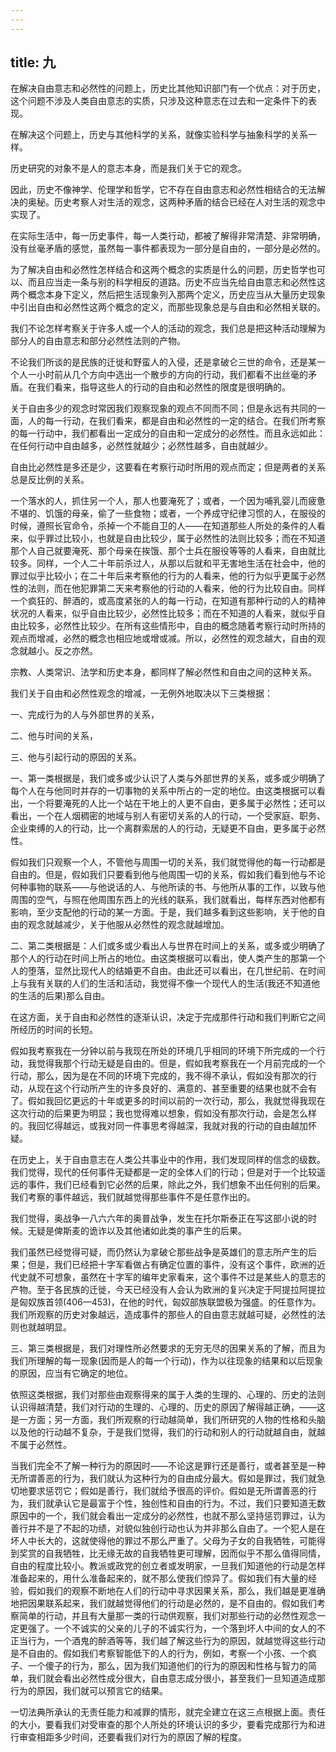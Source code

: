 ```yaml
---
---
---
```

title: 九
---




在解决自由意志和必然性的问题上，历史比其他知识部门有一个优点：对于历史，这个问题不涉及人类自由意志的实质，只涉及这种意志在过去和一定条件下的表现。

在解决这个问题上，历史与其他科学的关系，就像实验科学与抽象科学的关系一样。

历史研究的对象不是人的意志本身，而是我们关于它的观念。

因此，历史不像神学、伦理学和哲学，它不存在自由意志和必然性相结合的无法解决的奥秘。历史考察人对生活的观念，这两种矛盾的结合已经在人对生活的观念中实现了。

在实际生活中，每一历史事件，每一人类行动，都被了解得非常清楚、非常明确，没有丝毫矛盾的感觉，虽然每一事件都表现为一部分是自由的，一部分是必然的。

为了解决自由和必然性怎样结合和这两个概念的实质是什么的问题，历史哲学也可以、而且应当走一条与别的科学相反的道路。历史不应当先给自由意志和必然性这两个概念本身下定义，然后把生活现象列入那两个定义，历史应当从大量历史现象中引出自由和必然性这两个概念的定义，而那些现象总是与自由和必然相关联的。

我们不论怎样考察关于许多人或一个人的活动的观念，我们总是把这种活动理解为部分人的自由意志和部分必然性法则的产物。

不论我们所谈的是民族的迁徙和野蛮人的入侵，还是拿破仑三世的命令，还是某一个人一小时前从几个方向中选出一个散步的方向的行动，我们都看不出丝毫的矛盾。在我们看来，指导这些人的行动的自由和必然性的限度是很明确的。

关于自由多少的观念时常因我们观察现象的观点不同而不同；但是永远有共同的一面，人的每一行动，在我们看来，都是自由和必然性的一定的结合。在我们所考察的每一行动中，我们都看出一定成分的自由和一定成分的必然性。而且永远如此：在任何行动中自由越多，必然性就越少；必然性越多，自由就越少。

自由比必然性是多还是少，这要看在考察行动时所用的观点而定；但是两者的关系总是反比例的关系。

一个落水的人，抓住另一个人，那人也要淹死了；或者，一个因为哺乳婴儿而疲惫不堪的、饥饿的母亲，偷了一些食物；或者，一个养成守纪律习惯的人，在服役的时候，遵照长官命令，杀掉一个不能自卫的人——在知道那些人所处的条件的人看来，似乎罪过比较小，也就是自由比较少，属于必然性的法则比较多；而在不知道那个人自己就要淹死、那个母亲在挨饿、那个士兵在服役等等的人看来，自由就比较多。同样，一个人二十年前杀过人，从那以后就和平无害地生活在社会中，他的罪过似乎比较小；在二十年后来考察他的行为的人看来，他的行为似乎更属于必然性的法则，而在他犯罪第二天来考察他的行动的人看来，他的行为比较自由。同样一个疯狂的、醉酒的，或高度紧张的人的每一行动，在知道有那种行动的人的精神状况的人看来，似乎自由比较少，必然性比较多；而在不知道的人看来，就似乎自由比较多，必然性比较少。在所有这些情形中，自由的概念随着考察行动时所持的观点而增减，必然的概念也相应地或增或减。所以，必然性的观念越大，自由的观念就越小。反之亦然。

宗教、人类常识、法学和历史本身，都同样了解必然性和自由之间的这种关系。

我们关于自由和必然性观念的增减，一无例外地取决以下三类根据：

一、完成行为的人与外部世界的关系，

二、他与时间的关系，

三、他与引起行动的原因的关系。

一、第一类根据是，我们或多或少认识了人类与外部世界的关系，或多或少明确了每个人在与他同时并存的一切事物的关系中所占的一定的地位。由这类根据可以看出，一个将要淹死的人比一个站在干地上的人更不自由，更多属于必然性；还可以看出，一个在人烟稠密的地域与别人有密切关系的人的行动，一个受家庭、职务、企业束缚的人的行动，比一个离群索居的人的行动，无疑更不自由，更多属于必然性。

假如我们只观察一个人，不管他与周围一切的关系，我们就觉得他的每一行动都是自由的。但是，假如我们只要看到他与他周围一切的关系，假如我们看到他与不论何种事物的联系——与他说话的人、与他所读的书、与他所从事的工作，以致与他周围的空气，与照在他周围东西上的光线的联系，我们就看出，每样东西对他都有影响，至少支配他的行动的某一方面。于是，我们越多看到这些影响，关于他的自由的观念就越减少，关于他服从必然性的观念就越增加。

二、第二类根据是：人们或多或少看出人与世界在时间上的关系，或多或少明确了那个人的行动在时间上所占的地位。由这类根据可以看出，使人类产生的那第一个人的堕落，显然比现代人的结婚更不自由。由此还可以看出，在几世纪前、在时间上与我有关联的人们的生活和活动，我觉得不像一个现代人的生活(我还不知道他的生活的后果)那么自由。

在这方面，关于自由和必然性的逐渐认识，决定于完成那件行动和我们判断它之间所经历的时间的长短。

假如我考察我在一分钟以前与我现在所处的环境几乎相同的环境下所完成的一个行动，我觉得我那个行动无疑是自由的。但是，假如我考察我在一个月前完成的一个行动，那么，因为是在不同的环境下完成的，我不得不承认，假如没有那次的行动，从现在这个行动所产生的许多良好的、满意的、甚至重要的结果也就不会有了。假如我回忆更远的十年或更多的时间以前的一次行动，那么，我就觉得我现在这次行动的后果更为明显；我也觉得难以想象，假如没有那次行动，会是怎么样的。我回忆得越远，或我对同一件事思考得越深，我就对我的行动的自由越加怀疑。

在历史上，关于自由意志在人类公共事业中的作用，我们发现同样的信念的级数。我们觉得，现代的任何事件无疑都是一定的全体人们的行动；但是对于一个比较遥远的事件，我们已经看到它必然的后果，除此之外，我们想象不出任何别的后果。我们考察的事件越远，我们就越觉得那些事件不是任意作出的。

我们觉得，奥战争一八六六年的奥普战争，发生在托尔斯泰正在写这部小说的时候。无疑是俾斯麦的诡诈以及其他诸如此类的事产生的后果。

我们虽然已经觉得可疑，而仍然认为拿破仑那些战争是英雄们的意志所产生的后果；但是，我们已经把十字军看做占有确定位置的事件，没有这个事件，欧洲的近代史就不可想象，虽然在十字军的编年史家看来，这个事件不过是某些人的意志的产物。至于各民族的迁徙，今天已经没有人会认为欧洲的复兴决定于阿提拉阿提拉是匈奴族首领(406—453)，在他的时代，匈奴部族联盟极为强盛。的任意作为。我们所观察的历史对象越远，造成事件的那些人的自由意志就越可疑，必然性的法则也就越明显。

三、第三类根据是，我们对理性所必然要求的无穷无尽的因果关系的了解，而且为我们所理解的每一现象(因而是人的每一个行动)，作为以往现象的结果和以后现象的原因，应当有它确定的地位。

依照这类根据，我们对那些由观察得来的属于人类的生理的、心理的、历史的法则认识得越清楚，我们对行动的生理的、心理的、历史的原因了解得越正确，——这是一方面；另一方面，我们所观察的行动越简单，我们所研究的人物的性格和头脑以及他的行动越不复杂，于是我们觉得，我们的行动和别人的行动就越自由，就越不属于必然性。

当我们完全不了解一种行为的原因时——不论这是罪行还是善行，或者甚至是一种无所谓善恶的行为，我们就认为这种行为的自由成分最大。假如是罪过，我们就急切地要求惩罚它；假如是善行，我们就给予很高的评价。假如是无所谓善恶的行为，我们就承认它是最富于个性，独创性和自由的行为。不过，我们只要知道无数原因中的一个，我们就会看出一定成分的必然性，也就不那么坚持惩罚罪过，认为善行并不是了不起的功绩，对貌似独创行动也认为并非那么自由了。一个犯人是在坏人中长大的，这就使得他的罪过不那么严重了。父母为子女的自我牺牲，可能得到奖赏的自我牺牲，比无缘无故的自我牺牲更可理解，因而似乎不那么值得同情，自由的程度比较小。教派或政党的创立者或发明家，一旦我们知道他的行动是怎样准备起来的，用什么准备起来的，就不那么使我们惊异了。假如我们有大量的经验，假如我们的观察不断地在人们的行动中寻求因果关系，那么，我们越是更准确地把因果联系起来，我们就越觉得他们的行动是必然的，是不自由的。假如我们考察简单的行动，并且有大量那一类的行动供观察，我们对那些行动的必然性观念一定更强了。一个不诚实的父亲的儿子的不诚实行为，一个落到坏人中间的女人的不正当行为，一个酒鬼的醉酒等等，我们越了解这些行为的原因，就越觉得这些行动是不自由的。假如我们考察智能低下的人的行为，例如，考察一个小孩、一个疯子、一个傻子的行为，那么，因为我们知道他们的行为的原因和性格与智力的简单，我们就会看出必然性成分很大，自由意志成分很小，甚至我们一旦知道造成那行为的原因，我们就可以预言它的结果。

一切法典所承认的无责任能力和减罪的情形，就完全建立在这三点根据上面。责任的大小，要看我们对受审查的那个人所处的环境认识的多少，要看完成那行为和进行审查相距多少时间，还要看我们对行为的原因了解的程度。